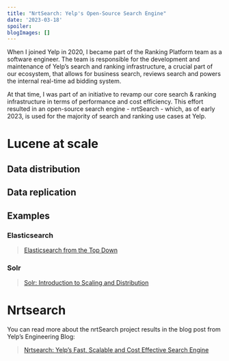 ```yaml
---
title: "NrtSearch: Yelp's Open-Source Search Engine"
date: '2023-03-18'
spoiler:
blogImages: []
---
```


When I joined Yelp in 2020, I became part of the Ranking Platform team as a software engineer. The team is responsible for the development and maintenance of Yelp’s search and ranking infrastructure, a crucial part of our ecosystem, that allows for business search, reviews search and powers the internal real-time ad bidding system.

At that time, I was part of an initiative to revamp our core search & ranking infrastructure in terms of performance and cost efficiency. This effort resulted in an open-source search engine - nrtSearch - which, as of early 2023, is used for the majority of search and ranking use cases at Yelp.

# Lucene at scale

## Data distribution

## Data replication

## Examples

### Elasticsearch

> [Elasticsearch from the Top Down](https://www.elastic.co/blog/found-elasticsearch-top-down)

### Solr

> [Solr: Introduction to Scaling and Distribution](https://solr.apache.org/guide/6_6/introduction-to-scaling-and-distribution.html)

# Nrtsearch

You can read more about the nrtSearch project results in the blog post from Yelp’s Engineering Blog:

> [Nrtsearch: Yelp’s Fast, Scalable and Cost Effective Search Engine](https://engineeringblog.yelp.com/2021/09/nrtsearch-yelps-fast-scalable-and-cost-effective-search-engine.html)
